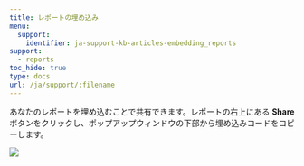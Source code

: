 ---
title: レポートの埋め込み
menu:
  support:
    identifier: ja-support-kb-articles-embedding_reports
support:
  - reports
toc_hide: true
type: docs
url: /ja/support/:filename
---
あなたのレポートを埋め込むことで共有できます。レポートの右上にある **Share** ボタンをクリックし、ポップアップウィンドウの下部から埋め込みコードをコピーします。

<Frame>
    <img src="/images/reports/emgedding_reports.gif"  />
</Frame>